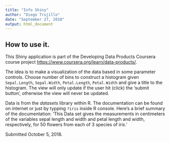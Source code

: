 ```yaml
---
title: "Info Shiny"
author: "Diego Trujillo"
date: "September 27, 2018"
output: html_document
---
```


## How to use it.

This Shiny application is part of the Developing Data Products Coursera course project <https://www.coursera.org/learn/data-products/>.

The idea is to make a visualization of the data based in some parameter controls. Choose number of bins to construct a histogram given `Sepal.Length`, `Sepal.Width`, `Petal.Length`, `Petal.Width` and give a title to the histogram. The view will only update if the user hit (click) the 'submit button', otherwise the view will never be updated.

Data is from the _datasets_ library within R. The documentation can be found on internet or just by typping `?iris` inside R console. Here's a brief summary of the documentation: 'This Data set gives the measurements in centimeters of the variables sepal length and width and petal length and width, respectively, for 50 flowers from each of 3 species of iris.'

Submitted October 5, 2018.
